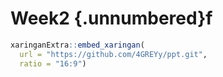 # Week2 {.unnumbered}f

```r
xaringanExtra::embed_xaringan(
  url = "https://github.com/4GREYy/ppt.git",
  ratio = "16:9")
```
